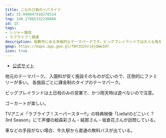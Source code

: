 ```yaml
---
title: こもれび森のイバライド
lat: 35.940847910278514
lng: 140.27065332230666
id: 15
tags:
- レジャー施設
- ラブライブ！関連
description: 稲敷市にある本格的なテーマパークです。ビッグプレイランドでは大人も我を忘れて楽しめます。
gmap: https://maps.app.goo.gl/fWY3U2Xri4jQWw1H7
icon: true
---
```


<LinkedImage
  basename="hamyu044/ibaraido-entrance"
/>

- [公式サイト](https://www.ibaraido.co.jp/)

地元のテーマパーク。
入園料が安く施設そのものが広いので、圧倒的にファミリーが多い。
各施設ごとに課金制のタイプのテーマパーク。

<LinkedImage
  basename="hamyu044/iba_ride-map"
/>

<LinkedImage
  basename="poketc_meganest/iba_ride-flowers"
/>

<LinkedImage
  basename="nato_blooming/ibaraido-pond"
/>

ビッグプレイランドは土日祝のみの営業で、かつ雨天時は遊べないので注意。

<LinkedImage
  basename="nato_blooming/ibaraido-big_play"
/>

<LinkedImage
  basename="nato_blooming/iba_ride-big_play"
/>

ゴーカートが楽しい。

<LinkedImage
  basename="nato_blooming/ibaraido-go_kart"
/>

TVアニメ「ラブライブ！スーパースター‼」の特典映像「Liella!のどこいく？ 3rd Season」にて声優の絵森彩さん・結那さん・坂倉花さんが訪問している。

車などの手段がない場合、牛久駅から直通の無料バスが出ている。

<LinkedImage
  basename="hamyu044/iba_ride-bus"
/>
